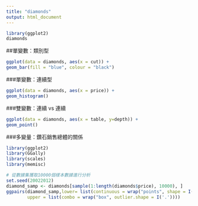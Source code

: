 ```yaml
---
title: "diamonds"
output: html_document
---
```


```r
library(ggplot2)
diamonds
```

##單變數：類別型

```r
ggplot(data = diamonds, aes(x = cut)) +
geom_bar(fill = "blue", colour = "black")
```

###單變數：連續型
```r
ggplot(data = diamonds, aes(x = price)) +
geom_histogram()
```

###雙變數：連續 vs 連續
```r
ggplot(data = diamonds, aes(x = table, y=depth)) +
geom_point()
```
###多變量：鑽石銷售總體的關係
```r
library(ggplot2)
library(GGally)
library(scales)
library(memisc)
```

```r
# 從數據集獲取10000個樣本數據進行分析
set.seed(20022012)
diamond_samp <- diamonds[sample(1:length(diamonds$price), 10000), ]
ggpairs(diamond_samp,lower= list(continuous = wrap("points", shape = I('.'))),
        upper = list(combo = wrap("box", outlier.shape = I('.'))))
```